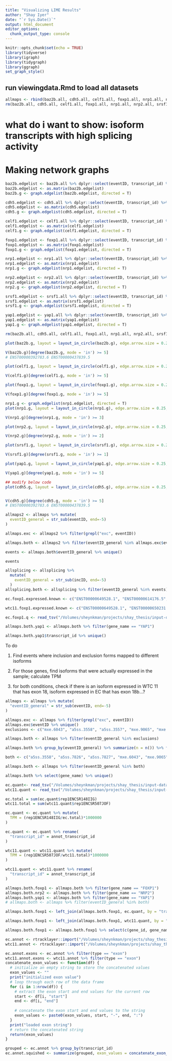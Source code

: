 ```yaml
---
title: "Visualizing LIME Results"
author: "Shay Iyer"
date: "`r Sys.Date()`"
output: html_document
editor_options: 
  chunk_output_type: console
---
```


```r
knitr::opts_chunk$set(echo = TRUE)
library(tidyverse)
library(igraph)
library(tidygraph)
library(ggraph)
set_graph_style()
```

## run viewingdata.Rmd to load all datasets

```r
allmaps <- rbind(baz2b.all, cdh5.all, celf1.all, foxp1.all, nrp1.all, nrp2.all, srsf1.all, yap1.all) 
rm(baz2b.all, cdh5.all, celf1.all, foxp1.all, nrp1.all, nrp2.all, srsf1.all, yap1.all) 
```

# what do i want to show: isoform transcripts with high splicing activity


# Making network graphs 

```r
baz2b.edgelist <- baz2b.all %>% dplyr::select(eventID, transcript_id) %>% unique()
baz2b.edgelist <- as.matrix(baz2b.edgelist)
baz2b.g <- graph.edgelist(baz2b.edgelist, directed = T)

cdh5.edgelist <- cdh5.all %>% dplyr::select(eventID, transcript_id) %>% unique()
cdh5.edgelist <- as.matrix(cdh5.edgelist)
cdh5.g <- graph.edgelist(cdh5.edgelist, directed = T)

celf1.edgelist <- celf1.all %>% dplyr::select(eventID, transcript_id) %>% unique()
celf1.edgelist <- as.matrix(celf1.edgelist)
celf1.g <- graph.edgelist(celf1.edgelist, directed = T)

foxp1.edgelist <- foxp1.all %>% dplyr::select(eventID, transcript_id) %>% unique()
foxp1.edgelist <- as.matrix(foxp1.edgelist)
foxp1.g <- graph.edgelist(foxp1.edgelist, directed = T)

nrp1.edgelist <- nrp1.all %>% dplyr::select(eventID, transcript_id) %>% unique()
nrp1.edgelist <- as.matrix(nrp1.edgelist)
nrp1.g <- graph.edgelist(nrp1.edgelist, directed = T)

nrp2.edgelist <- nrp2.all %>% dplyr::select(eventID, transcript_id) %>% unique()
nrp2.edgelist <- as.matrix(nrp2.edgelist)
nrp2.g <- graph.edgelist(nrp2.edgelist, directed = T)

srsf1.edgelist <- srsf1.all %>% dplyr::select(eventID, transcript_id) %>% unique()
srsf1.edgelist <- as.matrix(srsf1.edgelist)
srsf1.g <- graph.edgelist(srsf1.edgelist, directed = T)

yap1.edgelist <- yap1.all %>% dplyr::select(eventID, transcript_id) %>% unique()
yap1.edgelist <- as.matrix(yap1.edgelist)
yap1.g <- graph.edgelist(yap1.edgelist, directed = T)

rm(baz2b.all, cdh5.all, celf1.all, foxp1.all, nrp1.all, nrp2.all, srsf1.all, yap1.all)
```

```r
plot(baz2b.g, layout = layout_in_circle(baz2b.g), edge.arrow.size = 0.25, label.cex = 0.75, vertex.size = 10) + title(main = "BAZ2B interaction network")

V(baz2b.g)[degree(baz2b.g, mode = 'in') >= 5]
# ENST00000392783.6 ENST00000437839.5
```

```r
plot(celf1.g, layout = layout_in_circle(celf1.g), edge.arrow.size = 0.25, label.cex = 0.75, vertex.size = 10) + title(main = "CELF1 interaction network")

V(celf1.g)[degree(celf1.g, mode = 'in') >= 5]
```

```r

plot(foxp1.g, layout = layout_in_circle(foxp1.g), edge.arrow.size = 0.25, label.cex = 0.75, vertex.size = 10) + title(main = "foxp1 interaction network")

V(foxp1.g)[degree(foxp1.g, mode = 'in') >= 5]
```

```r

nrp1.g <- graph.edgelist(nrp1.edgelist, directed = T)
plot(nrp1.g, layout = layout_in_circle(nrp1.g), edge.arrow.size = 0.25, label.cex = 0.75, vertex.size = 10) + title(main = "nrp1 interaction network")

V(nrp1.g)[degree(nrp1.g, mode = 'in') >= 3]
```

```r

plot(nrp2.g, layout = layout_in_circle(nrp2.g), edge.arrow.size = 0.25, label.cex = 0.75, vertex.size = 10) + title(main = "nrp2 interaction network")

V(nrp2.g)[degree(nrp2.g, mode = 'in') >= 2]
```

```r

plot(srsf1.g, layout = layout_in_circle(srsf1.g), edge.arrow.size = 0.25, label.cex = 0.75, vertex.size = 10) + title(main = "srsf1 interaction network")

V(srsf1.g)[degree(srsf1.g, mode = 'in') >= 1]
```

```r

plot(yap1.g, layout = layout_in_circle(yap1.g), edge.arrow.size = 0.25, label.cex = 0.75, vertex.size = 10) + title(main = "yap1 interaction network")

V(yap1.g)[degree(yap1.g, mode = 'in') >= 5]
```

```r

## modify below code
plot(cdh5.g, layout = layout_in_circle(cdh5.g), edge.arrow.size = 0.25, label.cex = 0.75, vertex.size = 10) + title(main = "cdh5 interaction network")


V(cdh5.g)[degree(cdh5.g, mode = 'in') >= 5]
# ENST00000392783.6 ENST00000437839.5 
```

```r
allmaps2 <- allmaps %>% mutate(
  eventID_general = str_sub(eventID, end=-5)
)

allmaps.exc <- allmaps2 %>% filter(grepl("exc", eventID))

allmaps.both <- allmaps2 %>% filter(eventID_general %in% allmaps.exc$eventID_general)

events <- allmaps.both$eventID_general %>% unique()

events

allsplicing <- allsplicing %>% 
  mutate(
    eventID_general = str_sub(incID, end=-5)
  )
allsplicing.both <- allsplicing %>% filter(eventID_general %in% events)

ec.foxp1.expressed.known <- c("ENST00000649528.1", "ENST00000614176.5", "ENST00000649695.1", "ENST00000648748.1", "ENST00000650387.1", "ENST00000650231.1")

wtc11.foxp1.expressed.known <- c("ENST00000649528.1", "ENST00000650231.1")

ec.foxp1.q <- read_tsv("/Volumes/sheynkman/projects/shay_thesis/input-data/02_long-read-EC-WTC11-1_input/02_quantification/EC-FOXP1.tsv", col_names = FALSE) %>% as.data.frame()

allmaps.both.yap1 <- allmaps.both %>% filter(gene_name == "YAP1")

allmaps.both.yap1$transcript_id %>% unique()

```


To do

1. Find events where inclusion and exclusion forms mapped to different isoforms

2. For those genes, find isoforms that were actually expressed in the sample; calculate TPM

3. for both conditions, check if there is an isoform expressed in WTC 11 that has exon 18, isoform expressed in EC that has exon 18b...?

```r
allmaps <- allmaps %>% mutate(
  "eventID_general" = str_sub(eventID, end=-5)
)

allmaps.exc <- allmaps %>% filter(grepl("exc", eventID))
allmaps.exc$eventID %>% unique()
exclusions <- c("mxe.6043", "a5ss.3558", "a5ss.3557", "mxe.9065", "mxe.9066", "mxe.5476", "a5ss.7826", "a5ss.7827")

allmaps.both <- allmaps %>% filter(eventID_general %in% exclusions)

allmaps.both %>% group_by(eventID_general) %>% summarize(n = n()) %>% filter(n > 1) %>% select(eventID_general) %>% as.vector()

both <- c("a5ss.3558", "a5ss.7826", "a5ss.7827", "mxe.6043", "mxe.9065", "mxe.9066")

allmaps.both <- allmaps %>% filter(eventID_general %in% both)
```

```r
allmaps.both %>% select(gene_name) %>% unique()
```

```r
ec.quant<- read_tsv("/Volumes/sheynkman/projects/shay_thesis/input-data/02_long-read-EC-WTC11-1_input/02_quantification/EC.tsv") %>% as.data.frame()
wtc11.quant <- read_tsv("/Volumes/sheynkman/projects/shay_thesis/input-data/02_long-read-EC-WTC11-1_input/02_quantification/WTC11-1.tsv") %>% as.data.frame()
```

```r
ec.total = sum(ec.quant$rep1ENCSR148IIG)
wtc11.total = sum(wtc11.quant$rep1ENCSR507JOF)

ec.quant <- ec.quant %>% mutate(
  TPM = (rep1ENCSR148IIG/ec.total)*1000000
)

ec.quant <- ec.quant %>% rename(
  "transcript_id" = annot_transcript_id
)

wtc11.quant <- wtc11.quant %>% mutate(
  TPM = (rep1ENCSR507JOF/wtc11.total)*1000000
)

wtc11.quant <- wtc11.quant %>% rename(
  "transcript_id" = annot_transcript_id
)
```

```r

allmaps.both.foxp1 <- allmaps.both %>% filter(gene_name == "FOXP1")
allmaps.both.nrp2 <- allmaps.both %>% filter(gene_name == "NRP2")
allmaps.both.yap1 <- allmaps.both %>% filter(gene_name == "YAP1")
# allmaps.both <- allmaps %>% filter(eventID_general %in% both)
```

```r
allmaps.both.foxp1 <- left_join(allmaps.both.foxp1, ec.quant, by = "transcript_id")

allmaps.both.foxp1 <- left_join(allmaps.both.foxp1, wtc11.quant, by = "transcript_id")
```

```r
allmaps.both.foxp1 <- allmaps.both.foxp1 %>% select(c(gene_id, gene_name, strand, eventID, event_dpsi, transcript_id, type, eventID_general, rep1ENCSR148IIG, rep1ENCSR507JOF, TPM.x, TPM.y))
```

```r

ec.annot <- rtracklayer::import("/Volumes/sheynkman/projects/shay_thesis/input-data/02_long-read-EC-WTC11-1_input/01_annotation/EC-candidates.gtf") %>% as.data.frame() 
wtc11.annot <- rtracklayer::import("/Volumes/sheynkman/projects/shay_thesis/input-data/02_long-read-EC-WTC11-1_input/01_annotation/WTC11-1-candidates.gtf") %>% as.data.frame()
```

```r

ec.annot.exons <- ec.annot %>% filter(type == "exon")
wtc11.annot.exons <- wtc11.annot %>% filter(type == "exon")
concatenate_exon_values <- function(df) {
  # initialize an empty string to store the concatenated values
  exon_values <- ""
  print("initialized exon value")
  # loop through each row of the data frame
  for (i in 1:nrow(df)) {
    # extract the exon start and end values for the current row
    start <- df[i, "start"]
    end <- df[i, "end"]
    
    # concatenate the exon start and end values to the string
    exon_values <- paste0(exon_values, start, "-", end, ":")
  }
  print("loaded exon string")
  # return the concatenated string
  return(exon_values)
}

grouped <- ec.annot %>% group_by(transcript_id)
ec.annot.squished <- summarize(grouped, exon_values = concatenate_exon_values(grouped))

```

